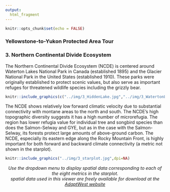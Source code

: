 ```yaml
---
output:
  html_fragment   
---
```

```r
knitr::opts_chunk$set(echo = FALSE)
```
### **Yellowstone-to-Yukon Protected Area Tour**
### **3. Northern Continental Divide Ecosystem**
The Northern Continental Divide Ecosystem (NCDE) is centered around Waterton Lakes National Park in Canada (established 1895) and the Glacier National Park in the United States (established 1910). These parks were originally established to protect scenic values, but also serve as important refuges for threatened wildlife species including the grizzly bear.

```r
knitr::include_graphics(c("../img/3_HiddenLake.jpg","../img/3_WatertonLake.jpg"))
```

The NCDE shows relatively low forward climatic velocity due to substantial connectivity with montane areas to the north and south.
The NCDE's high topographic diversity suggests it has a high number of microrefugia. The region has lower refugia value for individual tree and songbird species than does the Salmon-Selway and GYE, but as in the case with the Salmon-Selway, its forests protect large amounts of above-ground carbon.
The NCDE, especially its eastern edge along the Rocky Mountain Front, is highly important for both forward and backward climate connectivity (a metric not shown in the starplot).

```r
knitr::include_graphics("../img/3_starplot.jpg",dpi=NA)
```

<p align="center">
_Use the dropdown menu to display spatial data corresponding to each of the eight metrics in the starplot. \n<br>\nAll spatial data used in this viewer are freely available for download at the [AdaptWest website](http://adaptwest.databasin.org)_
</p>

